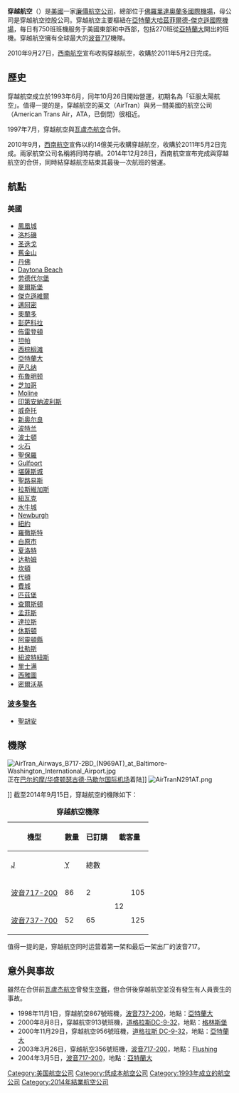 {{Infobox_Airline |
airline=穿越航空 <br> AirTran Airways|
logo=AirTran Airways Logo.svg|
logo_size=280px|
fleet_size=137|
destinations=56|
IATA=FL|
ICAO=TRS|
callsign=CITRUS|
parent={{flagicon|USA}} [[西南航空|西南航空]]|
company_slogan = {{nowrap|Go. There's Nothing Stopping You.}}|
founded=1993年|
ceased=2014年|
headquarters={{USA}} [[佛羅里達|佛羅里達]] [[奧蘭多|奧蘭多]]|
key_people=Joe Leonard ([[主任|主任]])<br />Robert Fornaro ([[CEO|CEO]])<br />Stan Gadek ([[CFO|CFO]])|
hubs=
{{nowrap|{{USA}} [[亞特蘭大哈茲菲爾德-傑克遜國際機場|亞特蘭大哈茲菲爾德-傑克遜國際機場]]}}
| frequent_flyer=A+ Rewards|
}}
'''穿越航空'''（{{lang-en|'''AirTran Airways'''}}）是[[美國|美國]]一家[[廉價航空公司|廉價航空公司]]，總部位于[[佛羅里達|佛羅里達]][[奧蘭多國際機場|奧蘭多國際機場]]，母公司是穿越航空控股公司。穿越航空主要樞紐在[[亞特蘭大哈茲菲爾德-傑克遜國際機場|亞特蘭大哈茲菲爾德-傑克遜國際機場]]，每日有750班班機服务于美國東部和中西部，包括270班從[[亞特蘭大|亞特蘭大]]開出的班機。穿越航空擁有全球最大的[[波音717|波音717]]機隊。

2010年9月27日，[[西南航空|西南航空]]宣布收购穿越航空，收購於2011年5月2日完成。

== 歷史 ==
穿越航空成立於1993年6月，同年10月26日開始營運，初期名為「征服太陽航空」。值得一提的是，穿越航空的英文（AirTran）與另一間美國的航空公司（American Trans Air，ATA，已倒閉）很相近。

1997年7月，穿越航空與[[瓦盧杰航空|瓦盧杰航空]]合併。

2010年9月，[[西南航空|西南航空]]宣佈以約14億美元收購穿越航空，收購於2011年5月2日完成。兩家航空公司名稱將同時存續。2014年12月28日，西南航空宣布完成與穿越航空的合併，同時結穿越航空結束其最後一次航班的營運。

== 航點 ==
=== 美國 ===
* [[鳳凰城|鳳凰城]]
* [[洛杉磯|洛杉磯]]
* [[圣迭戈|圣迭戈]]
* [[舊金山|舊金山]]
* [[丹佛|丹佛]]
* [[Daytona_Beach|Daytona Beach]]
* [[劳德代尔堡|劳德代尔堡]]
* [[麥爾斯堡|麥爾斯堡]]
* [[傑克遜維爾|傑克遜維爾]]
* [[邁阿密|邁阿密]]
* [[奧蘭多|奧蘭多]]
* [[彭萨科拉|彭萨科拉]]
* [[佈雷登頓|佈雷登頓]]
* [[坦帕|坦帕]]
* [[西棕榈滩|西棕榈滩]]
* [[亞特蘭大|亞特蘭大]]
* [[萨凡纳|萨凡纳]]
* [[布魯明顿|布魯明顿]]
* [[芝加哥|芝加哥]]
* [[Moline|Moline]]
* [[印第安納波利斯|印第安納波利斯]]
* [[威奇托|威奇托]]
* [[新奥尔良|新奥尔良]]
* [[波特兰_(缅因州)|波特兰]]
* [[波士頓|波士頓]]
* [[火石|火石]]
* [[聖保羅|聖保羅]]
* [[Gulfport|Gulfport]]
* [[堪薩斯城|堪薩斯城]]
* [[聖路易斯|聖路易斯]]
* [[拉斯維加斯|拉斯維加斯]]
* [[紐瓦克|紐瓦克]]
* [[水牛城|水牛城]]
* [[Newburgh|Newburgh]]
* [[紐約|紐約]]
* [[羅徹斯特|羅徹斯特]]
* [[白原市|白原市]]
* [[夏洛特|夏洛特]]
* [[达勒姆|达勒姆]]
* [[坎頓|坎頓]]
* [[代頓|代頓]]
* [[費城|費城]]
* [[匹茲堡|匹茲堡]]
* [[查爾斯頓|查爾斯頓]]
* [[孟菲斯|孟菲斯]]
* [[達拉斯|達拉斯]]
* [[休斯頓|休斯頓]]
* [[阿靈頓縣|阿靈頓縣]]
* [[杜勒斯|杜勒斯]]
* [[紐波特紐斯|紐波特紐斯]]
* [[里士满|里士满]]
* [[西雅圖|西雅圖]]
* [[密爾沃基|密爾沃基]]

=== [[波多黎各|波多黎各]] ===
* [[聖胡安|聖胡安]]

== 機隊 ==
[[File:AirTran_Airways_B717-2BD_(N969AT)_at_Baltimore–Washington_International_Airport.jpg|thumb]]正在[[巴尔的摩/华盛顿瑟古德·马歇尔国际机场|巴尔的摩/华盛顿瑟古德·马歇尔国际机场]]着陆]]
[[File:AirTranN291AT.png|thumb]]</center>]]
截至2014年9月15日，穿越航空的機隊如下：
{| class="toccolours" border="1" cellpadding="3" style="border-collapse:collapse"
|+ '''穿越航空機隊'''
|- bgcolor=#00B0B0
!rowspan="2"|機型
!rowspan="2"|數量
!rowspan="2"|已訂購
!colspan="3"|載客量
!rowspan="2"|備註
|- bgcolor=#00B0B0
! <abbr title="商務艙">J</abbr>
! <abbr title="經濟艙">Y</abbr>
! 總數
|-
|[[波音717|波音717-200]]
|86
|2
|rowspan="2"|12
|105
|117
|该机型的啟始客戶<br>裝有机载无线网
|-
|[[波音737|波音737-700]]
|52
|65
|125
|137
|裝有[[翼尖小翼|翼尖小翼]]及机载无线网
|}
</center>
值得一提的是，穿越航空同时运营着第一架和最后一架出厂的波音717。

== 意外與事故 ==
雖然在合併前[[瓦盧杰航空|瓦盧杰航空]]曾發生[[瓦盧杰航空592號班機空難|空難]]，但合併後穿越航空並沒有發生有人員喪生的事故。

* 1998年11月1日，穿越航空867號班機，[[波音737|波音737-200]]，地點：[[亞特蘭大|亞特蘭大]]
* 2000年8月8日，穿越航空913號班機，[[DC-9|道格拉斯DC-9-32]]，地點：[[格林斯堡|格林斯堡]]
* 2000年11月29日，穿越航空956號班機，[[DC-9|道格拉斯 DC-9-32]]，地點：[[亞特蘭大|亞特蘭大]]
* 2003年3月26日，穿越航空356號班機，[[波音717|波音717-200]]，地點：[[Flushing|Flushing]]
* 2004年3月5日，[[波音717|波音717-200]]，地點：[[亞特蘭大|亞特蘭大]]

[[Category:美国航空公司|Category:美国航空公司]]
[[Category:低成本航空公司|Category:低成本航空公司]]
[[Category:1993年成立的航空公司|Category:1993年成立的航空公司]]
[[Category:2014年結業航空公司|Category:2014年結業航空公司]]